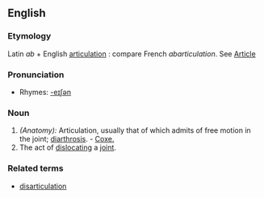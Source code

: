 ==English==

===Etymology===
Latin ''ab'' + English [[articulation]] : compare French ''abarticulation''. See [[Article]]

===Pronunciation===
*Rhymes: [[Rhymes:English:-eɪʃǝn|-eɪʃǝn]]

===Noun===
#''(Anatomy):'' Articulation, usually that of which admits of free motion in the joint; [[diarthrosis]]. - [[Coxe.]]
# The act of [[dislocating]] a [[joint]].

===Related terms===
* [[disarticulation]]